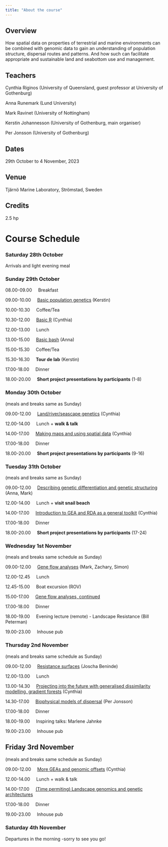 ```yaml
---
title: "About the course"
---
```


## Overview

How spatial data on properties of terrestrial and marine environments can be combined with genomic data to gain an understanding of population structure, dispersal routes and patterns. And how such can facilitate appropriate and sustainable land and seabottom use and management.

## Teachers

Cynthia Riginos (University of Queensland, guest professor at University of Gothenburg)

Anna Runemark (Lund University)

Mark Ravinet (University of Nottingham)

Kerstin Johannesson (University of Gothenburg, main organiser)

Per Jonsson (University of Gothenburg)

## Dates

29th October to 4 November, 2023

## Venue

Tjärnö Marine Laboratory, Strömstad, Sweden

## Credits

2.5 hp

# Course Schedule

### Saturday 28th October

Arrivals and light evening meal

### Sunday 29th October

08.00-09.00     Breakfast

09.00-10.00     [Basic population genetics](basic-population-genetics.qmd) (Kerstin)

10.00-10.30     Coffee/Tea

10.30-12.00     [Basic R](basicR.qmd) (Cynthia)

12.00-13.00     Lunch

13.00-15.00     [Basic bash](basic-bash) (Anna)

15.00-15.30     Coffee/Tea

15.30-16.30     **Tour de lab** (Kerstin)

17.00-18.00     Dinner

18.00-20.00     **Short project presentations by participants** (1-8)

### Monday 30th October

(meals and breaks same as Sunday)

09.00-12.00     [Land/river/seascape genetics](land-river-sea.qmd) (Cynthia)

12.00-14.00     Lunch + **walk & talk**

14.00-17.00     [Making maps and using spatial data](maps-spatial-data.qmd) (Cynthia)

17.00-18.00     Dinner

18.00-20.00     **Short project presentations by participants** (9-16)

### Tuesday 31th October

(meals and breaks same as Sunday)

09.00-12.00     [Describing genetic differentiation and genetic structuring](genetic-dif.qmd) (Anna, Mark)

12.00-14.00     Lunch + **visit snail beach**

14.00-17.00     [Introduction to GEA and RDA as a general toolkit](RDA.qmd) (Cynthia)

17.00-18.00     Dinner

18.00-20.00     **Short project presentations by participants** (17-24)

### Wednesday 1st November

(meals and breaks same schedule as Sunday)

09.00-12.00     [Gene flow analyses](geneflow.qmd) (Mark, Zachary, Simon)

12.00-12.45     Lunch

12.45-15.00     Boat excursion (ROV)

15.00-17.00     [Gene flow analyses, continued](geneflow.qmd)

17.00-18.00     Dinner

18.00-19.00     Evening lecture (remote) - Landscape Resistance (Bill Peterman)

19.00-23.00     Inhouse pub

### Thursday 2nd November

(meals and breaks same schedule as Sunday)

09.00-12.00     [Resistance surfaces](resistance.qmd) (Joscha Beninde)

12.00-13.00     Lunch

13.00-14.30     [Projecting into the future with generalised dissimilarity modelling, gradient forests](GDM.qmd) (Cynthia)

14.30-17.00     [Biophysical models of dispersal](biophysical.qmd) (Per Jonsson)

17.00-18.00     Dinner

18.00-19.00     Inspiring talks: Marlene Jahnke

19.00-23.00     Inhouse pub

## Friday 3rd November

(meals and breaks same schedule as Sunday)

09.00-12.00     [More GEAs and genomic offsets](GEA.qmd) (Cynthia)

12.00-14.00     Lunch + walk & talk

14.00-17.00     [(Time permiting) Landscape genomics and genetic architectures](g_architectures.qmd)

17.00-18.00     Dinner

19.00-23.00     Inhouse pub

### Saturday 4th November

Departures in the morning -sorry to see you go!
